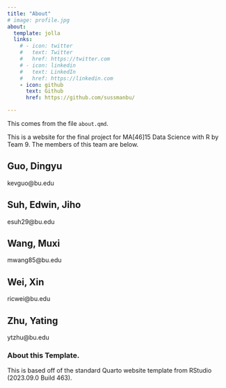 ```yaml
---
title: "About"
# image: profile.jpg
about:
  template: jolla
  links:
    # - icon: twitter
    #   text: Twitter
    #   href: https://twitter.com
    # - icon: linkedin
    #   text: LinkedIn
    #   href: https://linkedin.com
    - icon: github
      text: Github
      href: https://github.com/sussmanbu/

---
```



This comes from the file `about.qmd`.

This is a website for the final project for MA[46]15 Data Science with R by Team 9.
The members of this team are below.

## Guo, Dingyu

kevguo@bu.edu

## Suh, Edwin, Jiho

esuh29@bu.edu
	
## Wang, Muxi

mwang85@bu.edu
	
## Wei, Xin

ricwei@bu.edu
	
## Zhu, Yating

ytzhu@bu.edu
	






<!-- Please leave in the information below -->

### About this Template.

This is based off of the standard Quarto website template from RStudio (2023.09.0 Build 463).
